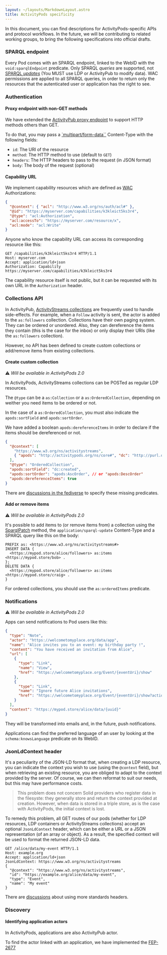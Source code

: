 ```yaml
---
layout: ~/layouts/MarkdownLayout.astro
title: ActivityPods specificity
---
```


In this document, you can find descriptions for ActivityPods-specific APIs and protocol workflows. In the future, we will be contributing to related working groups, to bring the following specifications into official drafts.

### SPARQL endpoint

Every Pod comes with an SPARQL endpoint, linked to the WebID with the `void:sparqlEndpoint` predicate.
Only SPARQL _queries_ are supported, not [SPARQL _updates_](https://www.w3.org/TR/sparql11-update/) (You MUST use LDP or ActivityPub to modify data).
WAC permissions are applied to all SPARQL queries, in order to return only the resources that the autenticated user or application has the right to see.

### Authentication

#### Proxy endpoint with non-GET methods

We have extended the [ActivityPub proxy endpoint](./activitypub.mdx#proxy-endpoint) to support HTTP methods others than GET.

To do that, you may pass a [`multipart/form-data``](https://developer.mozilla.org/en-US/docs/Web/API/FormData/Using_FormData_Objects) Content-Type with the following fields:

- `id`: The URI of the resource
- `method`: The HTTP method to use (default to `GET`)
- `headers`: The HTTP headers to pass to the request (in JSON format)
- `body`: The body of the request (optional)

#### Capability URL

We implement capability resources which are defined as [WAC](https://solid.github.io/web-access-control-spec/) Authorizations:

```json
{
  "@context": { "acl": "http://www.w3.org/ns/auth/acl#" },
  "@id": "https://myserver.com/capabilities/k3kleict5ks3r4",
  "@type": "acl:Authorization",
  "acl:accessTo": "https://myserver.com/resource/x",
  "acl:mode": "acl:Write"
}
```

Anyone who know the capability URL can access its corresponding resource like this:

```
GET /capabilities/k3kleict5ks3r4 HTTP/1.1
Host: myserver.com
Accept: application/ld+json
Authorization: Capability https://myserver.com/capabilities/k3kleict5ks3r4
```

The capability resource itself is not public, but it can be requested with its own URL in the `Authorization` header.

### Collections API

In ActivityPub, [ActivityStreams collections](https://www.w3.org/TR/activitystreams-core/#collections) are frequently used to handle side-effects. For example, when a `Follow` activity is sent, the actor is added to the `as:followers` collection.
Collections have their own paging system. They can be ordered or unordered. Also, they can dereference the items they contain (this is the case for the inbox) or only display their URIs (like the `as:followers` collection).

However, no API has been defined to create custom collections or add/remove items from existing collections.

#### Create custom collection

⚠️ _Will be available in ActivityPods 2.0_

In ActivityPods, ActivityStreams collections can be POSTed as regular LDP resources.

The `@type` can be a `as:Collection` or a `as:OrderedCollection`, depending on weither you need items to be ordered or not.

In the case of a `as:OrderedCollection`, you must also indicate the `apods:sortField` and `apods:sortOrder`.

We have added a boolean `apods:dereferenceItems` in order to declare if the items should be dereferenced or not.

```json
{
  "@context": [
    "https://www.w3.org/ns/activitystreams",
    { "apods": "http://activitypods.org/ns/core#", "dc": "http://purl.org/dc/terms/" }
  ],
  "@type": "OrderedCollection",
  "apods:sortField": "dc:created",
  "apods:sortOrder": "apods:AscOrder", // or "apods:DescOrder"
  "apods:dereferenceItems": true
}
```

There are [discussions in the fediverse](https://socialhub.activitypub.rocks/t/fep-5bf0-collection-sorting-and-filtering/3095) to specify these missing predicates.

#### Add or remove items

⚠️ _Will be available in ActivityPods 2.0_

It's possible to add items to (or remove items from) a collection using the [SparqlPatch](solid.mdx#patch-method) method, the `application/sparql-update` Content-Type and a SPARQL query like this on the body:

```sparql
PREFIX as: <https://www.w3.org/ns/activitystreams#>
INSERT DATA {
  <https://mypod.store/alice/followers> as:items <https://mypod.store/bob> .
};
DELETE DATA {
  <https://mypod.store/alice/followers> as:items <https://mypod.store/craig> .
}
```

For ordered collections, you should use the `as:orderedItems` predicate.

### Notifications

⚠️ _Will be available in ActivityPods 2.0_

Apps can send notifications to Pod users like this:

```json
{
  "type": "Note",
  "actor": "https://welcometomyplace.org/data/app",
  "name": "Alice invites you to an event: my birthday party !",
  "content": "You have received an invitation from Alice",
  "url": [
    {
      "type": "Link",
      "name": "View",
      "href": "https://welcometomyplace.org/Event/{eventUri}/show"
    },
    {
      "type": "Link",
      "name": "Ignore future Alice invitations",
      "href": "https://welcometomyplace.org/Event/{eventUri}/show?action=ignore"
    }
  ],
  "context": "https://mypod.store/alice/data/{uuid}"
}
```

They will be transformed into emails and, in the future, push notifications.

Applications can find the preferred language of an user by looking at the `schema:knowsLanguage` predicate on its WebID.

### JsonLdContext header

It's a peculiarity of the JSON-LD format that, when creating a LDP resource, you can indicate the context you wish to use (using the `@context` field), but when retrieving an existing resource, you are obliged to adapt to the context provided by the server. Of course, we can then reformat to suit our needs, but this may have performance costs.

> This problem does not concern Solid providers who register data in the filesyste: they generally store and return the context provided at creation. However, when data is stored in a triple store, as is the case with ActivityPods, the initial context is lost.

To remedy this problem, all GET routes of our pods (whether for LDP resources, LDP containers or ActivityStreams collections) accept an optional `JsonLdContext` header, which can be either a URL or a JSON representation (of an array or object). As a result, the specified context will be used to format the returned JSON-LD data.

```
GET /alice/data/my-event HTTP/1.1
Host: example.org
Accept: application/ld+json
JsonLdContext: https://www.w3.org/ns/activitystreams
{
  "@context": "https://www.w3.org/ns/activitystreams",
  "id": "https://example.org/alice/data/my-event",
  "type": "Event",
  "name": "My event"
}
```

There are [discussions](https://github.com/assemblee-virtuelle/semapps/issues/1204) about using more standards headers.

### Discovery

#### Identifying application actors

In ActivityPods, applications are also ActivityPub actor.

To find the actor linked with an application, we have implemented the [FEP-2677](https://codeberg.org/fediverse/fep/src/branch/main/fep/2677/fep-2677.md)
